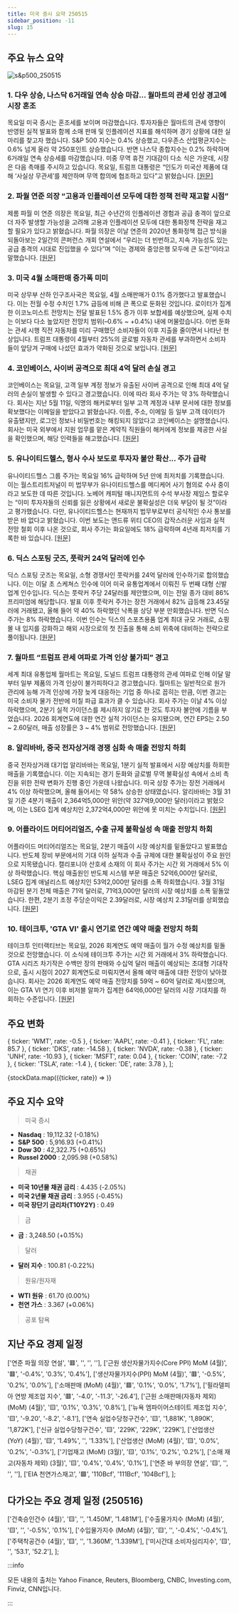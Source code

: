 ```yaml
---
title: 미국 증시 요약 250515
sidebar_position: -11
slug: 15
---
```


## 주요 뉴스 요약

![s&p500_250515](/map/250515.png)

### 1. **다우 상승, 나스닥 6거래일 연속 상승 마감... 월마트의 관세 인상 경고에 시장 혼조**

목요일 미국 증시는 혼조세를 보이며 마감했습니다. 투자자들은 월마트의 관세 영향이 반영된 실적 발표와 함께 소매 판매 및 인플레이션 지표를 해석하며 경기 상황에 대한 실마리를 찾고자 했습니다. S&P 500 지수는 0.4% 상승했고, 다우존스 산업평균지수는 0.6% 넘게 올라 약 250포인트 상승했습니다. 반면 나스닥 종합지수는 0.2% 하락하며 6거래일 연속 상승세를 마감했습니다. 미중 무역 휴전 기대감이 다소 식은 가운데, 시장은 다음 촉매를 주시하고 있습니다. 목요일, 트럼프 대통령은 “인도가 미국산 제품에 대해 ‘사실상 무관세’를 제안하며 무역 합의에 협조하고 있다”고 밝혔습니다. [[원문]](https://finance.yahoo.com/news/live/stock-market-today-dow-jumps-nasdaq-snaps-6-day-win-streak-as-walmart-previews-tariff-fueled-price-hikes-154811203.html)

### 2. **파월 연준 의장 “고용과 인플레이션 모두에 대한 정책 전략 재고할 시점”**

제롬 파월 미 연준 의장은 목요일, 최근 수년간의 인플레이션 경험과 공급 충격이 앞으로 더 자주 발생할 가능성을 고려해 고용과 인플레이션 모두에 대한 통화정책 전략을 재고할 필요가 있다고 밝혔습니다. 파월 의장은 이날 연준의 2020년 통화정책 접근 방식을 되돌아보는 2일간의 콘퍼런스 개회 연설에서 “우리는 더 빈번하고, 지속 가능성도 있는 공급 충격의 시대로 진입했을 수 있다”며 “이는 경제와 중앙은행 모두에 큰 도전”이라고 말했습니다. [[원문]](https://www.reuters.com/world/us/feds-powell-strategy-around-both-jobs-inflation-needs-be-reconsidered-2025-05-15/)

### 3. **미국 4월 소매판매 증가폭 미미**

미국 상무부 산하 인구조사국은 목요일, 4월 소매판매가 0.1% 증가했다고 발표했습니다. 이는 전월 수정 수치인 1.7% 급등에 비해 큰 폭으로 둔화된 것입니다. 로이터가 집계한 이코노미스트 전망치는 전달 발표된 1.5% 증가 이후 보합세를 예상했으며, 실제 수치는 이보다 다소 높았지만 전망치 범위(–0.6% ~ +0.4%) 내에 머물렀습니다. 이번 둔화는 관세 시행 직전 자동차를 미리 구매했던 소비자들이 이후 지출을 줄이면서 나타난 현상입니다. 트럼프 대통령이 4월부터 25%의 글로벌 자동차 관세를 부과하면서 소비자들이 앞당겨 구매에 나섰던 효과가 약화된 것으로 보입니다. [[원문]](https://www.reuters.com/world/us/us-retail-sales-barely-rise-april-2025-05-15/)

### 4. **코인베이스, 사이버 공격으로 최대 4억 달러 손실 경고**

코인베이스는 목요일, 고객 일부 계정 정보가 유출된 사이버 공격으로 인해 최대 4억 달러의 손실이 발생할 수 있다고 경고했습니다. 이에 따라 회사 주가는 약 3% 하락했습니다. 회사는 지난 5월 11일, 익명의 해커로부터 일부 고객 계정과 내부 문서에 대한 정보를 확보했다는 이메일을 받았다고 밝혔습니다. 이름, 주소, 이메일 등 일부 고객 데이터가 유출됐지만, 로그인 정보나 비밀번호는 해킹되지 않았다고 코인베이스는 설명했습니다. 회사는 미국 외부에서 지원 업무를 맡은 계약직 직원들이 해커에게 정보를 제공한 사실을 확인했으며, 해당 인력들을 해고했습니다. [[원문]](https://www.reuters.com/business/coinbase-says-cyber-criminals-stole-account-data-some-customers-2025-05-15/)

### 5. **유나이티드헬스, 형사 수사 보도로 투자자 불안 확산... 주가 급락**

유나이티드헬스 그룹 주가는 목요일 16% 급락하며 5년 만에 최저치를 기록했습니다. 이는 월스트리트저널이 미 법무부가 유나이티드헬스를 메디케어 사기 혐의로 수사 중이라고 보도한 데 따른 것입니다. 노베어 캐피털 매니지먼트의 수석 부사장 제임스 할로우는 “이미 투자자들의 신뢰를 잃은 상황에서 새로운 불확실성은 더욱 부담이 될 것”이라고 평가했습니다. 다만, 유나이티드헬스는 현재까지 법무부로부터 공식적인 수사 통보를 받은 바 없다고 밝혔습니다. 이번 보도는 앤드류 위티 CEO의 갑작스러운 사임과 실적 전망 철회 이후 나온 것으로, 회사 주가는 화요일에도 18% 급락하며 4년래 최저치를 기록한 바 있습니다. [[원문]](https://www.reuters.com/business/healthcare-pharmaceuticals/unitedhealth-shares-drop-after-report-criminal-probe-2025-05-15/)

### 6. **딕스 스포팅 굿즈, 풋락커 24억 달러에 인수**

딕스 스포팅 굿즈는 목요일, 소형 경쟁사인 풋락커를 24억 달러에 인수하기로 합의했습니다. 이는 이달 초 스케쳐스 인수에 이어 미국 유통업계에서 이뤄진 두 번째 대형 신발 업계 인수입니다. 딕스는 풋락커 주당 24달러를 제안했으며, 이는 전일 종가 대비 86% 프리미엄에 해당합니다. 발표 이후 풋락커 주가는 장전 거래에서 82% 급등해 23.45달러에 거래됐고, 올해 들어 약 40% 하락했던 낙폭을 상당 부분 만회했습니다. 반면 딕스 주가는 8% 하락했습니다. 이번 인수는 딕스의 스포츠용품 업계 최대 규모 거래로, 쇼핑몰 내 입지를 강화하고 해외 시장으로의 첫 진출을 통해 소비 위축에 대비하는 전략으로 풀이됩니다. [[원문]](https://www.reuters.com/markets/deals/dicks-sporting-goods-acquire-foot-locker-24-billion-2025-05-15/)

### 7. **월마트 “트럼프 관세 여파로 가격 인상 불가피” 경고**

세계 최대 유통업체 월마트는 목요일, 도널드 트럼프 대통령의 관세 여파로 인해 이달 말부터 일부 제품의 가격 인상이 불가피하다고 경고했습니다. 월마트는 일반적으로 원가 관리에 능해 가격 인상에 가장 늦게 대응하는 기업 중 하나로 꼽히는 만큼, 이번 경고는 미국 소비자 물가 전반에 미칠 파급 효과가 클 수 있습니다. 회사 주가는 이날 4% 이상 하락했으며, 2분기 실적 가이던스를 제시하지 않기로 한 것도 투자자 불안에 기름을 부었습니다. 2026 회계연도에 대한 연간 실적 가이던스는 유지됐으며, 연간 EPS는 2.50 ~ 2.60달러, 매출 성장률은 3 ~ 4% 범위로 전망했습니다. [[원문]](https://www.reuters.com/business/retail-consumer/walmart-warns-higher-prices-withholds-second-quarter-profit-guidance-2025-05-15/)

### 8. **알리바바, 중국 전자상거래 경쟁 심화 속 매출 전망치 하회**

중국 전자상거래 대기업 알리바바는 목요일, 1분기 실적 발표에서 시장 예상치를 하회한 매출을 기록했습니다. 이는 지속되는 경기 둔화와 글로벌 무역 불확실성 속에서 소비 촉진을 위한 전략 변화가 진행 중인 가운데 나왔습니다. 미국 상장 주가는 장전 거래에서 4% 이상 하락했으며, 올해 들어서는 약 58% 상승한 상태였습니다. 알리바바는 3월 31일 기준 4분기 매출이 2,364억5,000만 위안(약 327억9,000만 달러)이라고 밝혔으며, 이는 LSEG 집계 예상치인 2,372억4,000만 위안에 못 미치는 수치입니다. [[원문]](https://www.reuters.com/technology/alibaba-misses-quarterly-revenue-estimates-2025-05-15/)

### 9. **어플라이드 머티어리얼즈, 수출 규제 불확실성 속 매출 전망치 하회**

어플라이드 머티어리얼즈는 목요일, 2분기 매출이 시장 예상치를 밑돌았다고 발표했습니다. 반도체 장비 부문에서의 기대 이하 실적과 수출 규제에 대한 불확실성이 주요 원인으로 지목됐습니다. 캘리포니아 산호세 소재의 이 회사 주가는 시간 외 거래에서 5% 이상 하락했습니다. 핵심 매출원인 반도체 시스템 부문 매출은 52억6,000만 달러로, LSEG 집계 애널리스트 예상치인 53억2,000만 달러를 소폭 하회했습니다. 3월 31일 마감된 분기 전체 매출은 71억 달러로, 71억3,000만 달러의 시장 예상치를 소폭 밑돌았습니다. 한편, 2분기 조정 주당순이익은 2.39달러로, 시장 예상치 2.31달러를 상회했습니다. [[원문]](https://www.reuters.com/business/applied-materials-forecasts-third-quarter-revenue-above-estimates-2025-05-15/)

### 10. **테이크투, 'GTA VI' 출시 연기로 연간 예약 매출 전망치 하회**

테이크투 인터랙티브는 목요일, 2026 회계연도 예약 매출이 월가 수정 예상치를 밑돌 것으로 전망했습니다. 이 소식에 테이크투 주가는 시간 외 거래에서 3% 하락했습니다. GTA 시리즈 차기작은 수백만 장의 판매와 수십억 달러 매출이 예상되는 초대형 기대작으로, 출시 시점이 2027 회계연도로 미뤄지면서 올해 예약 매출에 대한 전망이 낮아졌습니다. 회사는 2026 회계연도 예약 매출 전망치를 59억 ~ 60억 달러로 제시했으며, 이는 GTA VI 연기 이후 비저블 알파가 집계한 64억6,000만 달러의 시장 기대치를 하회하는 수준입니다. [[원문]](https://www.reuters.com/business/take-two-interactive-forecasts-annual-bookings-below-revised-estimates-2025-05-15/)

## 주요 변화

  { ticker: 'WMT', rate: -0.5 },
  { ticker: 'AAPL', rate: -0.41 },
  { ticker: 'FL', rate: 85.7 },
  { ticker: 'DKS', rate: -14.58 },
  { ticker: 'NVDA', rate: -0.38 },
  { ticker: 'UNH', rate: -10.93 },
  { ticker: 'MSFT', rate: 0.04 },
  { ticker: 'COIN', rate: -7.2 },
  { ticker: 'TSLA', rate: -1.4 },
  { ticker: 'DE', rate: 3.78 },
];

{stockData.map(({ticker, rate}) => <StockCardMini key={ticker} ticker={ticker} rate={rate}></StockCardMini>)}

## 주요 지수 요약

> 미국 증시

- **Nasdaq** : 19,112.32 (-0.18%)
- **S&P 500** : 5,916.93 (+0.41%)
- **Dow 30** : 42,322.75 (+0.65%)
- **Russel 2000** : 2,095.98 (+0.58%)

> 채권

- **미국 10년물 채권 금리** : 4.435 (-2.05%)
- **미국 2년물 채권 금리** : 3.955 (-0.45%)
- **미국 장단기 금리차(T10Y2Y)** : 0.49

> 금

- **금** : 3,248.50 (+0.15%)

> 달러

- **달러 지수** : 100.81 (-0.22%)

> 원유/원자재

- **WTI 원유** : 61.70 (0.00%)
- **천연 가스** : 3.367 (+0.06%)

> 공포 탐욕

<FearAndGreed fearAndGreedIndex={69} vix={17.83} vixRate={-4.24} />

## 지난 주요 경제 일정

  ['연준 파월 의장 연설', '🟥', '', '', ''],
  ['근원 생산자물가지수(Core PPI) MoM (4월)', '🟥', '-0.4%', '0.3%', '0.4%'],
  ['생산자물가지수(PPI) MoM (4월)', '🟥', '-0.5%', '0.2%', '0.0%'],
  ['소매판매 (MoM) (4월)', '🟥', '0.1%', '0.0%', '1.7%'],
  ['필라델피아 연방 제조업 지수', '🟥', '-4.0', '-11.3', '-26.4'],
  ['근원 소매판매(자동차 제외) (MoM) (4월)', '🟨', '0.1%', '0.3%', '0.8%'],
  ['뉴욕 엠파이어스테이트 제조업 지수', '🟨', '-9.20', '-8.2', '-8.1'],
  ['연속 실업수당청구건수', '🟨', '1,881K', '1,890K', '1,872K'],
  ['신규 실업수당청구건수', '🟨', '229K', '229K', '229K'],
  ['산업생산 (YoY) (4월)', '🟨', '1.49%', '', '1.33%'],
  ['산업생산 (MoM) (4월)', '🟨', '0.0%', '0.2%', '-0.3%'],
  ['기업재고 (MoM) (3월)', '🟨', '0.1%', '0.2%', '0.2%'],
  ['소매 재고(자동차 제외) (3월)', '🟨', '0.4%', '0.4%', '0.1%'],
  ['연준 바 부의장 연설', '🟨', '', '', ''],
  ['EIA 천연가스재고', '🟩', '110Bcf', '111Bcf', '104Bcf'],
];

<EconomicCalendar data={eventsData} />

## 다가오는 주요 경제 일정 (250516)

  ['건축승인건수 (4월)', '🟨', '', '1.450M', '1.481M'],
  ['수출물가지수 (MoM) (4월)', '🟨', '', '-0.5%', '0.1%'],
  ['수입물가지수 (MoM) (4월)', '🟨', '', '-0.4%', '-0.4%'],
  ['주택착공건수 (4월)', '🟨', '', '1.360M', '1.339M'],
  ['미시간대 소비자심리지수', '🟨', '', '53.1', '52.2'],
];

<EconomicCalendar data={nextEventsData} />

:::info

모든 내용의 출처는 Yahoo Finance, Reuters, Bloomberg, CNBC, Investing.com, Finviz, CNN입니다.

:::
